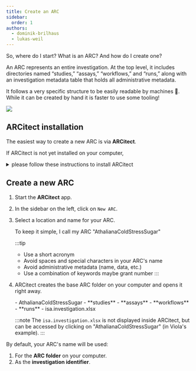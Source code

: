 ```yaml
---
title: Create an ARC
sidebar:
  order: 1
authors:
  - dominik-brilhaus
  - lukas-weil
---
```



<ViolaSays>

So, where do I start? What is an ARC? And how do I create one?

</ViolaSays>

An ARC represents an entire investigation. At the top level, it includes directories named “studies,” “assays,” “workflows,” and “runs,” along with an investigation metadata table that holds all administrative metadata.

It follows a very specific structure to be easily readable by machines 🤖. While it can be created by hand it is faster to use some tooling!

![](@images/start-here/arc-scaffold.svg)


## ARCitect installation

The easiest way to create a new ARC is via **ARCitect**. 

<Card title="ARCitect installation" icon="setting">

If ARCitect is not yet installed on your computer, 

<details>
<summary>please follow these instructions to install ARCitect</summary>


<ARCitectInstallation />

</details>

</Card>

## Create a new ARC

<Card icon="pen" title="ARCitect">
<Steps>

1. Start the **ARCitect** app.
2. In the sidebar on the left, click on `New ARC`.
3. Select a location and name for your ARC.

    <ViolaSays>

    To keep it simple, I call my ARC "AthalianaColdStressSugar"

    </ViolaSays>

    :::tip
    - Use a short acronym  
    - Avoid spaces and special characters in your ARC's name
    - Avoid administrative metadata (name, data, etc.)
    - Use a combination of keywords maybe grant number
    :::

4. ARCitect creates the base ARC folder on your computer and opens it right away.
  
    <FileTree>
    - AthalianaColdStressSugar
      - **studies**
      - **assays**
      - **workflows**
      - **runs**
      - isa.investigation.xlsx
    </FileTree>

    :::note
    The `isa.investigation.xlsx` is not displayed inside ARCitect, but can be accessed by clicking on "AthalianaColdStressSugar" (in Viola's example).
    :::

</Steps>
</Card>

<Card title="Your ARC's name" icon="approve-check" >

By default, your ARC's name will be used:

1. For the **ARC folder** on your computer.
2. As the **investigation identifier**. 

</Card>

